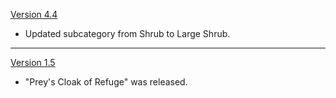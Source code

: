 {{Change History/Header}}
[[Version 4.4]]
* Updated subcategory from Shrub to Large Shrub.
----
[[Version 1.5]]
* "Prey's Cloak of Refuge" was released.